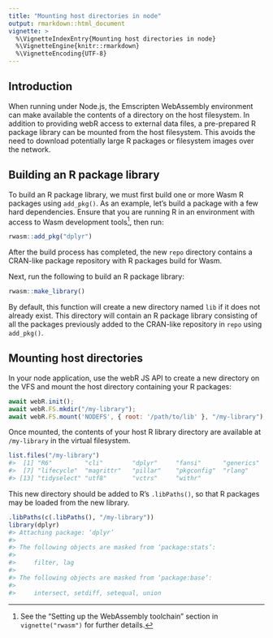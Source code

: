 ```yaml
---
title: "Mounting host directories in node"
output: rmarkdown::html_document
vignette: >
  %\VignetteIndexEntry{Mounting host directories in node}
  %\VignetteEngine{knitr::rmarkdown}
  %\VignetteEncoding{UTF-8}
---
```


## Introduction

When running under Node.js, the Emscripten WebAssembly environment can make available the contents of a directory on the host filesystem. In addition to providing webR access to external data files, a pre-prepared R package library can be mounted from the host filesystem. This avoids the need to download potentially large R packages or filesystem images over the network.

## Building an R package library

To build an R package library, we must first build one or more Wasm R packages using `add_pkg()`. As an example, let's build a package with a few hard dependencies. Ensure that you are running R in an environment with access to Wasm development tools^[See the "Setting up the WebAssembly toolchain" section in `vignette("rwasm")` for further details.], then run:

```r
rwasm::add_pkg("dplyr")
```

After the build process has completed, the new `repo` directory contains a CRAN-like package repository with R packages build for Wasm.

Next, run the following to build an R package library:

```r
rwasm::make_library()
```

By default, this function will create a new directory named `lib` if it does not already exist. This directory will contain an R package library consisting of all the packages previously added to the CRAN-like repository in `repo` using `add_pkg()`.

## Mounting host directories

In your node application, use the webR JS API to create a new directory on the VFS and mount the host directory containing your R packages:

```js
await webR.init();
await webR.FS.mkdir("/my-library");
await webR.FS.mount('NODEFS', { root: '/path/to/lib' }, "/my-library");
```

Once mounted, the contents of your host R library directory are available at `/my-library` in the virtual filesystem.

```r
list.files("/my-library")
#>  [1] "R6"         "cli"        "dplyr"     "fansi"      "generics"   "glue"
#>  [7] "lifecycle"  "magrittr"   "pillar"    "pkgconfig"  "rlang"      "tibble"
#> [13] "tidyselect" "utf8"       "vctrs"     "withr"
```

This new directory should be added to R's `.libPaths()`, so that R packages may be loaded from the new library.

```r
.libPaths(c(.libPaths(), "/my-library"))
library(dplyr)
#> Attaching package: ‘dplyr’
#>
#> The following objects are masked from ‘package:stats’:
#>
#>     filter, lag
#>
#> The following objects are masked from ‘package:base’:
#>
#>     intersect, setdiff, setequal, union
```

